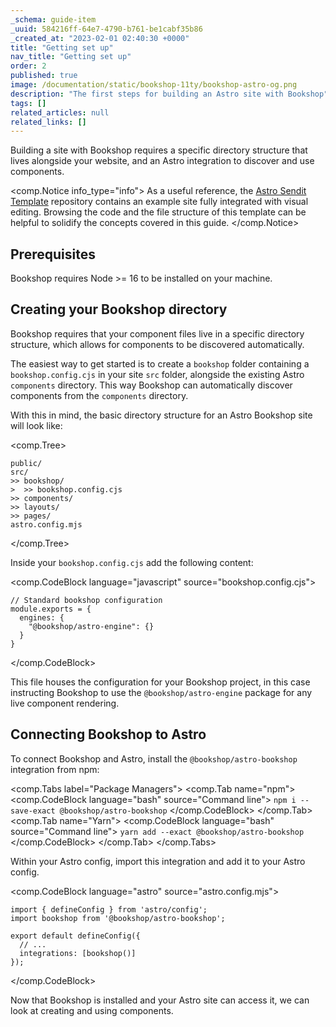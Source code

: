```yaml
---
_schema: guide-item
_uuid: 584216ff-64e7-4790-b761-be1cabf35b86
_created_at: "2023-02-01 02:40:30 +0000"
title: "Getting set up"
nav_title: "Getting set up"
order: 2
published: true
image: /documentation/static/bookshop-11ty/bookshop-astro-og.png
description: "The first steps for building an Astro site with Bookshop"
tags: []
related_articles: null
related_links: []
---
```


Building a site with Bookshop requires a specific directory structure that lives alongside your website,
and an Astro integration to discover and use components.

<comp.Notice info_type="info">
   As a useful reference, the [Astro Sendit Template](https://github.com/CloudCannon/sendit-astro-template) repository 
   contains an example site fully integrated with visual editing. Browsing the code and the file structure
   of this template can be helpful to solidify the concepts covered in this guide.
</comp.Notice>

## Prerequisites

Bookshop requires Node >= 16 to be installed on your machine.

## Creating your Bookshop directory

Bookshop requires that your component files live in a specific directory structure, which allows for components
to be discovered automatically. 

The easiest way to get started is to create a `bookshop` folder containing a `bookshop.config.cjs` in your site
`src` folder, alongside the existing Astro `components` directory. This way Bookshop can automatically discover
components from the `components` directory.

With this in mind, the basic directory structure for an Astro Bookshop site will look like:

<comp.Tree>
```
public/
src/
>> bookshop/
>  >> bookshop.config.cjs
>> components/
>> layouts/
>> pages/
astro.config.mjs
```
</comp.Tree>

Inside your `bookshop.config.cjs` add the following content:

<comp.CodeBlock language="javascript" source="bookshop.config.cjs">
```
// Standard bookshop configuration
module.exports = {
  engines: {
    "@bookshop/astro-engine": {}
  }
}
```
</comp.CodeBlock>

This file houses the configuration for your Bookshop project,
in this case instructing Bookshop to use the `@bookshop/astro-engine` package for any live component rendering.

## Connecting Bookshop to Astro

To connect Bookshop and Astro, install the `@bookshop/astro-bookshop` integration from npm:

<comp.Tabs label="Package Managers">
 <comp.Tab name="npm">
    <comp.CodeBlock language="bash" source="Command line">
    ```
    npm i --save-exact @bookshop/astro-bookshop
    ```
    </comp.CodeBlock>
 </comp.Tab>
 <comp.Tab name="Yarn">
    <comp.CodeBlock language="bash" source="Command line">
    ```
    yarn add --exact @bookshop/astro-bookshop
    ```
    </comp.CodeBlock>
 </comp.Tab>
</comp.Tabs>

Within your Astro config, import this integration and add it to your Astro config.

<comp.CodeBlock language="astro" source="astro.config.mjs">
```
import { defineConfig } from 'astro/config';
import bookshop from '@bookshop/astro-bookshop';

export default defineConfig({
  // ...
  integrations: [bookshop()]
});
```
</comp.CodeBlock>

Now that Bookshop is installed and your Astro site can access it, we can look at creating and using components.